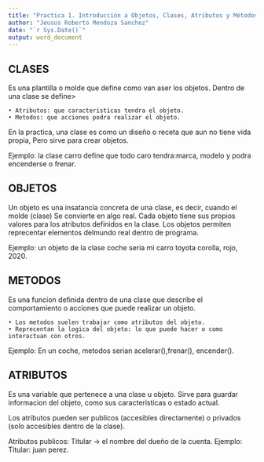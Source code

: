 ---
title: "Practica 1. Introducción a Objetos, Clases, Atributos y Métodos."
author: "Jeusus Roberto Mendoza Sanchez"
date: "`r Sys.Date()`"
output: word_document
---


## CLASES
Es una plantilla o molde que define como van aser los objetos.
Dentro de una clase se define>

	• Atributos: que caracteristicas tendra el objeto.
	• Metodos: que acciones podra realizar el objeto.

En la practica, una clase es como un diseño o receta que aun  no tiene vida propia,
Pero sirve para crear objetos.

Ejemplo: 
la clase carro define que todo caro tendra:marca, modelo y podra encenderse o frenar.



## OBJETOS

Un objeto es una insatancia concreta de una clase, es decir, cuando el molde (clase)
Se convierte en algo real.
Cada objeto tiene sus propios valores para los atributos definidos en la clase.
Los objetos permiten reprecentar elementos delmundo real dentro de programa.

Ejemplo: un objeto de la clase coche seria mi carro toyota corolla, rojo, 2020.

## METODOS

Es una funcion definida dentro de una clase que describe el comportamiento o acciones que puede realizar un objeto.

	• Los metodos suelen trabajar como atributos del objeto.
	• Reprecentan la logica del objeto: lo que puede hacer o como interactuan con otros.

Ejemplo:
En un coche, metodos serian acelerar(),frenar(), encender().


## ATRIBUTOS

Es una variable que pertenece a una clase u objeto.
Sirve para guardar informacion del objeto, como sus caracteristicas o estado actual.

Los atributos pueden ser publicos (accesibles directamente) o privados (solo accesibles dentro de la clase).

Atributos publicos:
Titular -> el nombre del dueño de la cuenta.
Ejemplo: Titular: juan perez.


